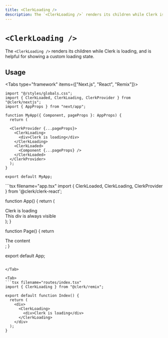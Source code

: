 ```yaml
---
title: <ClerkLoading />
description: The `<ClerkLoading />` renders its children while Clerk is loading, and is helpful for showing a custom loading state.
---
```


# `<ClerkLoading />`

The `<ClerkLoading />` renders its children while Clerk is loading, and is helpful for showing a custom loading state.

## Usage

<Tabs type="framework" items={["Next.js", "React", "Remix"]}>
  <Tab>
  ```tsx filename="pages/_app.tsx"
  import "@/styles/globals.css";
  import { ClerkLoaded, ClerkLoading, ClerkProvider } from "@clerk/nextjs";
  import { AppProps } from "next/app";

  function MyApp({ Component, pageProps }: AppProps) {
    return (

    <ClerkProvider {...pageProps}>
      <ClerkLoading>
        <div>Clerk is loading</div>
      </ClerkLoading>
      <ClerkLoaded>
        <Component {...pageProps} />
      </ClerkLoaded>
    </ClerkProvider>
    ); 
  }

  export default MyApp;
  ```
  </Tab>

  <Tab>
  ```tsx filename="app.tsx"
  import { ClerkLoaded, ClerkLoading, ClerkProvider } from '@clerk/clerk-react';

  function App() {
    return (
      <ClerkProvider publishableKey="pk_test_.........................">
        <ClerkLoading>
          <div>Clerk is loading</div>
        </ClerkLoading>
        <ClerkLoaded>
          <Page />
        </ClerkLoaded>
        <div>This div is always visible</div>
      </ClerkProvider>
    );
  }

  function Page() {
    return <div>The content</div>;
  }

  export default App;
  ```

  </Tab>

  <Tab>
  ```tsx filename="routes/index.tsx"
  import { ClerkLoading } from "@clerk/remix";

  export default function Index() {
    return (
      <div>
        <ClerkLoading>
          <div>Clerk is loading</div>
        </ClerkLoading>
      </div>
    );
  }
  ```
  </Tab>
</Tabs>
